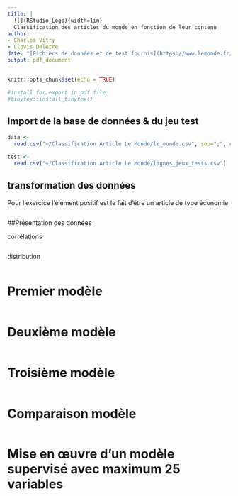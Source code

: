 ```yaml
---
title: |
  ![](RStudio_Logo){width=1in}  
  Classification des articles du monde en fonction de leur contenu
author: 
- Charles Vitry
- Clovis Deletre
date: "[Fichiers de données et de test fournis](https://www.lemonde.fr/)"
output: pdf_document
---
```



```r
knitr::opts_chunk$set(echo = TRUE)

#install for export in pdf file
#tinytex::install_tinytex()
```



## Import de la base de données & du jeu test
```r
data <- 
  read.csv("~/Classification Article Le Monde/le_monde.csv", sep=";", comment.char="#")

test <- 
  read.csv("~/Classification Article Le Monde/lignes_jeux_tests.csv")


```

## transformation des données
Pour l’exercice l’élément positif est le fait d’être un article de type économie
```r




```

##Présentation des données

corrélations
```r

```

distribution
```r

```

# Premier modèle
```r

```

# Deuxième modèle
```r

```

# Troisième modèle
```r

```

# Comparaison modèle
```r

```

# Mise en œuvre d’un modèle supervisé avec maximum 25 variables
```r

```

```r

```

```r

```

```r

```



